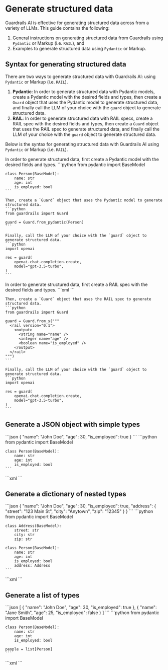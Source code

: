 
# Generate structured data

Guardrails AI is effective for generating structured data across from a variety of LLMs. This guide contains 
the following:
1. General instructions on generating structured data from Guardrails using `Pydantic` or Markup (i.e. `RAIL`), and
2. Examples to generate structured data using `Pydantic` or Markup.

## Syntax for generating structured data

There are two ways to generate structured data with Guardrails AI: using `Pydantic` or Markup (i.e. `RAIL`).

1. **Pydantic**: In order to generate structured data with Pydantic models, create a Pydantic model with the desired fields and types, then create a `Guard` object that uses the Pydantic model to generate structured data, and finally call the LLM of your choice with the `guard` object to generate structured data.
2. **RAIL**: In order to generate structured data with RAIL specs, create a RAIL spec with the desired fields and types, then create a `Guard` object that uses the RAIL spec to generate structured data, and finally call the LLM of your choice with the `guard` object to generate structured data.

Below is the syntax for generating structured data with Guardrails AI using `Pydantic` or Markup (i.e. `RAIL`).

<Tabs>
  <TabItem value="pydantic" label="Pydantic" default>
    In order to generate structured data, first create a Pydantic model with the desired fields and types.
    ```python
    from pydantic import BaseModel

    class Person(BaseModel):
        name: str
        age: int
        is_employed: bool
    ```

    Then, create a `Guard` object that uses the Pydantic model to generate structured data.
    ```python
    from guardrails import Guard

    guard = Guard.from_pydantic(Person)
    ```

    Finally, call the LLM of your choice with the `guard` object to generate structured data.
    ```python
    import openai

    res = guard(
        openai.chat.completion.create,
        model="gpt-3.5-turbo",
    )
    ```
  </TabItem>
  <TabItem value="rail" label="RAIL">
    In order to generate structured data, first create a RAIL spec with the desired fields and types.
    ```xml
    <rail version="0.1">
      <output>
        <string name="name" />
        <integer name="age" />
        <boolean name="is_employed" />
      </output>
    ```

    Then, create a `Guard` object that uses the RAIL spec to generate structured data.
    ```python
    from guardrails import Guard

    guard = Guard.from_s("""
      <rail version="0.1">
        <output>
          <string name="name" />
          <integer name="age" />
          <boolean name="is_employed" />
        </output>
      </rail>
    """)
    ```

    Finally, call the LLM of your choice with the `guard` object to generate structured data.
    ```python
    import openai

    res = guard(
        openai.chat.completion.create,
        model="gpt-3.5-turbo",
    )
    ```
  </TabItem>
</Tabs>

## Generate a JSON object with simple types

<Tabs>
  <TabItem value="json" label="JSON" default>
    ```json
    {
      "name": "John Doe",
      "age": 30,
      "is_employed": true
    }
    ```
  </TabItem>
  <TabItem value="pydantic" label="Pydantic">
    ```python
    from pydantic import BaseModel

    class Person(BaseModel):
        name: str
        age: int
        is_employed: bool
    ```
  </TabItem>
  <TabItem value="rail" label="Markup">
    ```xml
    <rail version="0.1">
      <output>
        <string name="name" />
        <integer name="age" />
        <boolean name="is_employed" />
      </output>
    </rail>
    ```
  </TabItem>
</Tabs>


## Generate a dictionary of nested types

<Tabs>
  <TabItem value="json" label="JSON" default>
    ```json
    {
      "name": "John Doe",
      "age": 30,
      "is_employed": true,
      "address": {
        "street": "123 Main St",
        "city": "Anytown",
        "zip": "12345"
      }
    }
    ```
  </TabItem>
  <TabItem value="pydantic" label="Pydantic">
    ```python
    from pydantic import BaseModel

    class Address(BaseModel):
        street: str
        city: str
        zip: str

    class Person(BaseModel):
        name: str
        age: int
        is_employed: bool
        address: Address
    ```
  </TabItem>
  <TabItem value="rail" label="Markup">
    ```xml
    <rail version="0.1">
      <output>
        <string name="name" />
        <integer name="age" />
        <boolean name="is_employed" />
        <object name="address">
          <string name="street" />
          <string name="city" />
          <string name="zip" />
        </object>
      </output>
    </rail>
    ```
  </TabItem>
</Tabs>


## Generate a list of types

<Tabs>
  <TabItem value="json" label="JSON" default>
    ```json
    [
      {
        "name": "John Doe",
        "age": 30,
        "is_employed": true
      },
      {
        "name": "Jane Smith",
        "age": 25,
        "is_employed": false
      }
    ]
    ```
  </TabItem>
  <TabItem value="pydantic" label="Pydantic">
    ```python
    from pydantic import BaseModel

    class Person(BaseModel):
        name: str
        age: int
        is_employed: bool

    people = list[Person]
    ```
  </TabItem>
  <TabItem value="rail" label="Markup">
    ```xml
    <rail version="0.1">
      <output type="list">
        <object>
          <string name="name" />
          <integer name="age" />
          <boolean name="is_employed" />
        </object>
      </output>
    </rail>
    ```
  </TabItem>
</Tabs>

